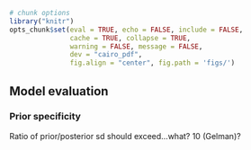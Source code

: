 ```r
# chunk options
library("knitr")
opts_chunk$set(eval = TRUE, echo = FALSE, include = FALSE,
               cache = TRUE, collapse = TRUE,
               warning = FALSE, message = FALSE,
               dev = "cairo_pdf",
               fig.align = "center", fig.path = 'figs/')

```



## Model evaluation

### Prior specificity

Ratio of prior/posterior sd should exceed...what? 10 (Gelman)?



